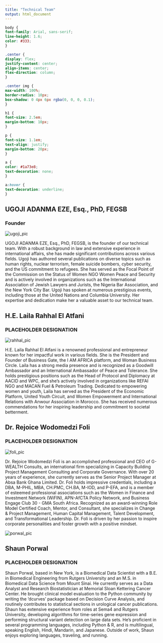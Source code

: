 ```yaml
---
title: "Technical Team"
output: html_document
---
```


```css
body {
font-family: Arial, sans-serif;
line-height: 1.6;
color: #333;
}

.center {
display: flex;
justify-content: center;
align-items: center;
flex-direction: column;
}

.center img {
max-width: 100%;
border-radius: 10px;
box-shadow: 0 4px 6px rgba(0, 0, 0, 0.1);
}

h1 {
font-size: 2.5em;
margin-bottom: 10px;
}

p {
font-size: 1.1em;
text-align: justify;
margin-bottom: 20px;
}

a {
color: #1a73e8;
text-decoration: none;
}

a:hover {
text-decoration: underline;
}
```

<div class="left">
  <h2>UGOJI ADANMA EZE, Esq., PhD, FEGSB</h2>
  <h3>Founder</h3>
  <img src="pics/ugoji_pic.png" alt="ugoji_pic">
</div>

UGOJI ADANMA EZE, Esq., PhD, FEGSB, is the founder of our technical team. With a robust background in law and extensive experience in international affairs, she has made significant contributions across various fields. Ugoji has authored several publications on diverse topics such as human rights, nuclear terrorism, female suicide bombers, cyber security, and the US commitment to refugees. She has served as the Focal Point of the Commission on the Status of Women NGO Women Peace and Security and is actively involved in organizations such as the International Association of Jewish Lawyers and Jurists, the Nigeria Bar Association, and the New York City Bar. Ugoji has spoken at numerous prestigious events, including those at the United Nations and Columbia University. Her expertise and dedication make her a valuable asset to our technical team.

<div class="left">
  <h2>H.E. Laila Rahhal El Atfani</h2>
  <h3>PLACEHOLDER DESIGNATION</h3>
  <img src="pics/rahhal.png" alt="rahhal_pic">
</div>

H.E. Laila Rahhal El Atfani is a renowned professional and entrepreneur known for her impactful work in various fields. She is the President and Founder of Business Gate, the I AM AFRICA platform, and Woman Business Circle. Laila has a strong media presence and is recognized as a Goodwill Ambassador and an International Ambassador of Peace and Tolerance. She holds prestigious positions such as the Head of Protocol and Diplomacy at AACID and WPC, and she's actively involved in organizations like REFAI NGO and MACAN Fuel & Petroleum Trading. Dedicated to empowering women and youth, Laila has served as the President of the Economic Platform, United Youth Circuit, and Women Empowerment and International Relations with Anwour Association in Morocco. She has received numerous commendations for her inspiring leadership and commitment to societal betterment.

<div class="left">
  <h2>Dr. Rejoice Wodomedzi Foli</h2>
  <h3>PLACEHOLDER DESIGNATION</h3>
  <img src="pics/foli.png" alt="foli_pic">
</div>

Dr. Rejoice Wodomedzi Foli is an accomplished professional and CEO of G-WEALTH Consults, an international firm specializing in Capacity Building Project Management Consulting and Corporate Governance. With over 20 years of experience, she currently serves as the Senior Project Manager at Absa Bank Ghana Limited. Dr. Foli holds impressive credentials, including a DBA, M-PHIL, MBA, CH.PMC, CH.BA, M-IOD, and P-EFA, and is a member of esteemed professional associations such as the Women in Finance and Investment Network (WiFIN), APN-AfCTA Policy Network, and Business Engage Club 30 - GMA South Africa. Recognized as an award-winning Role Model Certified Coach, Mentor, and Consultant, she specializes in Change & Project Management, Human Capital Management, Talent Development, and Transformational Leadership. Dr. Foli is driven by her passion to inspire corporate personalities and foster growth with a positive mindset.

<div class="left">
  <img src="pics/porwal_pic.png" alt="porwal_pic">
  <h2>Shaun Porwal</h2>
  <h3>PLACEHOLDER DESIGNATION</h3>
</div>

Shaun Porwal, based in New York, is a Biomedical Data Scientist with a B.E. in Biomedical Engineering from Rutgers University and an M.S. in Biomedical Data Science from Mount Sinai. He currently serves as a Data Analyst and Research Biostatistician at Memorial Sloan Kettering Cancer Center. He brought clinical model evaluation to the Python community by writing the 'dcurves' package based on Decision Curve Analysis, and routinely contributes to statistical sections in urological cancer publications. Shaun has extensive experience from roles at Sema4 and Rutgers University, developing algorithms for time-series gene expression and performing structural variant detection on large data sets. He's proficient in several programming languages, including Python & R, and is multilingual, speaking English, Hindi, Mandarin, and Japanese. Outside of work, Shaun enjoys exploring languages, traveling, and running.


